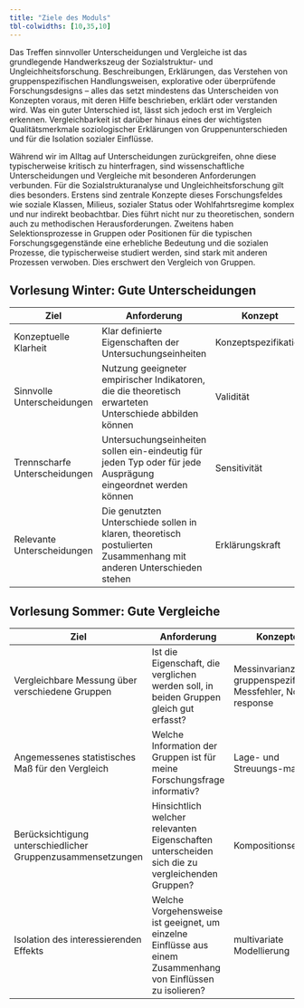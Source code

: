 ```yaml
---
title: "Ziele des Moduls"
tbl-colwidths: [10,35,10]
---
```


Das Treffen sinnvoller Unterscheidungen und Vergleiche ist das grundlegende Handwerkszeug der Sozialstruktur- und Ungleichheitsforschung. Beschreibungen, Erklärungen, das Verstehen von gruppenspezifischen Handlungsweisen, explorative oder überprüfende Forschungsdesigns – alles das setzt mindestens das Unterscheiden von Konzepten voraus, mit deren Hilfe beschrieben, erklärt oder verstanden wird. Was ein guter Unterschied ist, lässt sich jedoch erst im Vergleich erkennen. Vergleichbarkeit ist darüber hinaus eines der wichtigsten Qualitätsmerkmale soziologischer Erklärungen von Gruppenunterschieden und für die Isolation sozialer Einflüsse.

Während wir im Alltag auf Unterscheidungen zurückgreifen, ohne diese typischerweise kritisch zu hinterfragen, sind wissenschaftliche Unterscheidungen und Vergleiche mit besonderen Anforderungen verbunden. Für die Sozialstrukturanalyse und Ungleichheitsforschung gilt dies besonders. Erstens sind zentrale Konzepte dieses Forschungsfeldes wie soziale Klassen, Milieus, sozialer Status oder Wohlfahrtsregime komplex und nur indirekt beobachtbar. Dies führt nicht nur zu theoretischen, sondern auch zu methodischen Herausforderungen. Zweitens haben Selektionsprozesse in Gruppen oder Positionen für die typischen Forschungsgegenstände eine erhebliche Bedeutung und die sozialen Prozesse, die typischerweise studiert werden, sind stark mit anderen Prozessen verwoben. Dies erschwert den Vergleich von Gruppen.

## Vorlesung Winter: Gute Unterscheidungen

| Ziel | Anforderung | Konzept |
|------------------|-------------------------------------|------------------|
| Konzeptuelle Klarheit | Klar definierte Eigenschaften der Untersuchungseinheiten | Konzeptspezifikation |
| Sinnvolle Unterscheidungen | Nutzung geeigneter empirischer Indikatoren, die die theoretisch erwarteten Unterschiede abbilden können | Validität |
| Trennscharfe Unterscheidungen | Untersuchungseinheiten sollen ein-eindeutig für jeden Typ oder für jede Ausprägung eingeordnet werden können | Sensitivität |
| Relevante Unterscheidungen | Die genutzten Unterschiede sollen in klaren, theoretisch postulierten Zusammenhang mit anderen Unterschieden stehen | Erklärungskraft |

## Vorlesung Sommer: Gute Vergleiche

| Ziel | Anforderung | Konzepte |
|-------------------|----------------------------------|-------------------|
| Vergleichbare Messung über verschiedene Gruppen | Ist die Eigenschaft, die verglichen werden soll, in beiden Gruppen gleich gut erfasst? | Messinvarianz, gruppenspezifische Messfehler, Non-response |
| Angemessenes statistisches Maß für den Vergleich | Welche Information der Gruppen ist für meine Forschungsfrage informativ? | Lage- und Streuungs-maße |
| Berücksichtigung unterschiedlicher Gruppenzusammensetzungen | Hinsichtlich welcher relevanten Eigenschaften unterscheiden sich die zu vergleichenden Gruppen? | Kompositionseffekte |
| Isolation des interessierenden Effekts | Welche Vorgehensweise ist geeignet, um einzelne Einflüsse aus einem Zusammenhang von Einflüssen zu isolieren? | multivariate Modellierung |
